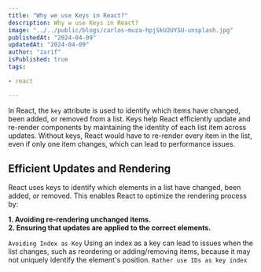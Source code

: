 ```yaml
---
title: "Why we use Keys in React?"
description: Why w use Keys in React?
image: "../../public/blogs/carlos-muza-hpjSkU2UYSU-unsplash.jpg"
publishedAt: "2024-04-09"
updatedAt: "2024-04-09"
author: "zarif"
isPublished: true
tags:

- react

---
```


In React, the `key` attribute is used to identify which items have changed, been added, or 
removed from a list. Keys help React efficiently update and re-render components by maintaining 
the identity of each list item across updates. Without keys, React would have to re-render every item 
in the list, even if only one item changes, which can lead to performance issues.

## Efficient Updates and Rendering
React uses keys to identify which elements in a list have changed, been added, or removed. This enables React to optimize the rendering process by:

**1. Avoiding re-rendering unchanged items.**<br/>
**2. Ensuring that updates are applied to the correct elements.**

`Avoiding Index as Key`
Using an index as a key can lead to issues when the list changes, such as reordering or adding/removing items, because it 
may not uniquely identify the element's position.
`Rather use IDs as key index`